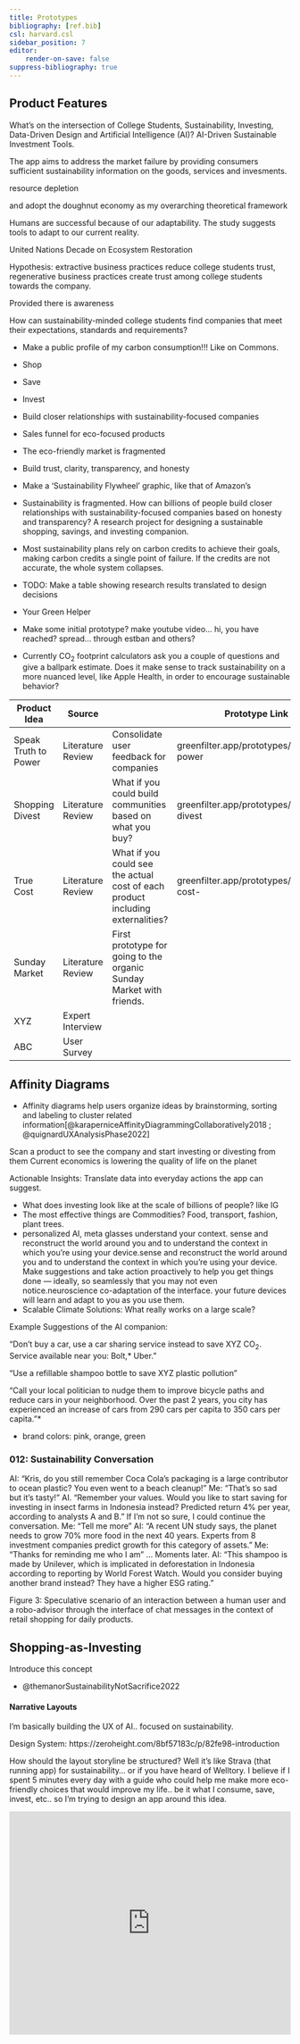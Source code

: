 ```yaml
---
title: Prototypes
bibliography: [ref.bib]
csl: harvard.csl
sidebar_position: 7
editor:
    render-on-save: false
suppress-bibliography: true
---
```


```{=mdx}
import Embed from '/src/components/Embed'
```
## Product Features

What's on the intersection of College Students, Sustainability, Investing, Data-Driven Design and Artificial Intelligence (AI)? AI-Driven Sustainable Investment Tools.

The app aims to address the market failure by providing consumers sufficient sustainability information on the goods, services and invesments.

resource depletion

and adopt the doughnut economy as my overarching theoretical framework

Humans are successful because of our adaptability. The study suggests tools to adapt to our current reality.

United Nations Decade on Ecosystem Restoration

Hypothesis: extractive business practices reduce college students trust, regenerative business practices create trust among college students towards the company.

Provided there is awareness

How can sustainability-minded college students find companies that meet their expectations, standards and requirements?

-   Make a public profile of my carbon consumption!!! Like on Commons.

-   Shop

-   Save

-   Invest

-   Build closer relationships with sustainability-focused companies

-   Sales funnel for eco-focused products

-   The eco-friendly market is fragmented

-   Build trust, clarity, transparency, and honesty

-   Make a 'Sustainability Flywheel' graphic, like that of Amazon's

-   Sustainability is fragmented. How can billions of people build closer relationships with sustainability-focused companies based on honesty and transparency? A research project for designing a sustainable shopping, savings, and investing companion.

-   Most sustainability plans rely on carbon credits to achieve their goals, making carbon credits a single point of failure. If the credits are not accurate, the whole system collapses.

-   TODO: Make a table showing research results translated to design decisions

-   Your Green Helper

-   Make some initial prototype? make youtube video... hi, you have reached? spread... through estban and others?

-   Currently CO~2~ footprint calculators ask you a couple of questions and give a ballpark estimate. Does it make sense to track sustainability on a more nuanced level, like Apple Health, in order to encourage sustainable behavior?

| Product Idea         | Source            |                                                                                | Prototype Link                             |
|------------------|------------------|------------------|-------------------|
| Speak Truth to Power | Literature Review | Consolidate user feedback for companies                                        | greenfilter.app/prototypes/truth-power     |
| Shopping Divest      | Literature Review | What if you could build communities based on what you buy?                     | greenfilter.app/prototypes/shopping-divest |
| True Cost            | Literature Review | What if you could see the actual cost of each product including externalities? | greenfilter.app/prototypes/true-cost-      |
| Sunday Market        | Literature Review | First prototype for going to the organic Sunday Market with friends.           |                                            |
| XYZ                  | Expert Interview  |                                                                                |                                            |
| ABC                  | User Survey       |                                                                                |                                            |

## Affinity Diagrams

-   Affinity diagrams help users organize ideas by brainstorming, sorting and labeling to cluster related information[@karaperniceAffinityDiagrammingCollaboratively2018 ; @quignardUXAnalysisPhase2022]

Scan a product to see the company and start investing or divesting from them Current economics is lowering the quality of life on the planet

Actionable Insights: Translate data into everyday actions the app can suggest.

-   What does investing look like at the scale of billions of people? like IG
-   The most effective things are Commodities? Food, transport, fashion, plant trees.
-   personalized AI, meta glasses understand your context. sense and reconstruct the world around you and to understand the context in which you're using your device.sense and reconstruct the world around you and to understand the context in which you're using your device. Make suggestions and take action proactively to help you get things done --- ideally, so seamlessly that you may not even notice.neuroscience co-adaptation of the interface. your future devices will learn and adapt to you as you use them.
-   Scalable Climate Solutions: What really works on a large scale?

Example Suggestions of the AI companion:

"Don't buy a car, use a car sharing service instead to save XYZ CO~2~. Service available near you: Bolt,\* Uber."

"Use a refillable shampoo bottle to save XYZ plastic pollution"

"Call your local politician to nudge them to improve bicycle paths and reduce cars in your neighborhood. Over the past 2 years, you city has experienced an increase of cars from 290 cars per capita to 350 cars per capita."\*

-   brand colors: pink, orange, green

### 012: Sustainability Conversation

AI: "Kris, do you still remember Coca Cola's packaging is a large contributor to ocean plastic? You even went to a beach cleanup!" Me: "That's so sad but it's tasty!" AI. "Remember your values. Would you like to start saving for investing in insect farms in Indonesia instead? Predicted return 4% per year, according to analysts A and B." If I'm not so sure, I could continue the conversation. Me: "Tell me more" AI: "A recent UN study says, the planet needs to grow 70% more food in the next 40 years. Experts from 8 investment companies predict growth for this category of assets." Me: "Thanks for reminding me who I am" ... Moments later. AI: "This shampoo is made by Unilever, which is implicated in deforestation in Indonesia according to reporting by World Forest Watch. Would you consider buying another brand instead? They have a higher ESG rating."

Figure 3: Speculative scenario of an interaction between a human user and a robo-advisor through the interface of chat messages in the context of retail shopping for daily products.

## Shopping-as-Investing

Introduce this concept

-   @themanorSustainabilityNotSacrifice2022

#### Narrative Layouts

I'm basically building the UX of AI.. focused on sustainability.

Design System: https://zeroheight.com/8bf57183c/p/82fe98-introduction

How should the layout storyline be structured? Well it's like Strava (that running app) for sustainability... or if you have heard of Welltory. I believe if I spent 5 minutes every day with a guide who could help me make more eco-friendly choices that would improve my life.. be it what I consume, save, invest, etc.. so I'm trying to design an app around this idea.

<iframe width="100%" height="400" src="https://www.youtube.com/embed/WHoWGNQRXb0?controls=0" title="YouTube video player" frameBorder="0" allow="accelerometer; autoplay; clipboard-write; encrypted-media; gyroscope; picture-in-picture" allowFullScreen />

-   Sustainability is hard. Green Filter helps you find companies that are making a true effort and build closer relationships through shopping, savings, and investing. Green Filter helps you find companies that are making a true effort to become sustainable and build closer relationships through shopping, savings, and investing

-   Gather requirements and build a prototype for the next-generation investment app for young adults. Improving the user experience for young adults getting started with (green) investing. What would a "Tinder for (Green) Investments" look like? How can we make the logistics of investing so easy to use and take into account my values?

-   My thesis core message is : everyone should change from consumer to sustainability investor (define these terms in the thesis). how to do this? can help you become from consumer to investor i believe there's space for a product like that. your green investing friend find the companies tackling certain problems and invest in them using crypto business can be a force for good

## 'Shopping-as-Investing'

-   Consumer purchases are an indicator of demand. If demand trends down, companies will stop producing this product.

## 'Investment-as-Product'

-   Green Filter helps you discover how to save money and the planet with your daily shopping. By providing an easy way for people to learn about and shop with sustainable companies, we imagine a world where people invest in their future, find great deals on responsibly-made products, and get useful discounts from socially responsible brands.

-   GreenFilter is a product that combines AI, design and marketing to help people manage their social impact throughout the stages of their lives, from young adult years to retirement. Its primary goal is to give people the tools they need to invest responsibly in sustainable companies, while also educating them on this topic. Our project offers a responsive website and mobile app that leverages AI and other advanced technologies. In addition, our prototype includes a reality-based virtual assistant with voice command capabilities which can provide customers with new insights into the world of green finance

```{=html}
<!-- -->
```
-   GreenFilter introduces a novel, interactive point-of-sale technology that helps people make greener shopping decisions. The platform uses artificial intelligence to suggest green alternatives for products on your shopping list, and will also help you to find other companies that can make sustainable versions of the product you are buying.

-   As people become aware of the impact their shopping is having on the environment, they become interested in finding alternatives to big brands and large companies. GreenFilter provides designers an AI companion design which helps people build relationships with sustainability-focused companies by providing personalized recommendations, giving product reviews and helping them shop sustainably. This new tool will empower consumers to make greener choices throughout their lives.

```{=html}
<!-- -->
```
-   Better management of planet Earth

-   How can wee Shop, Save, Invest in line ecologic principles and planetary boundaries? individual action doesn't move the needle. how to group together

```{=html}
<!-- -->
```
-   App to build community

-   Life within planetary boundaries

-   Currently it seems there's a secret around how things are produced we want to increase transparency

-   Companies that have nothing new nothing to hide should welcome this opportunity to mark themselves to keep a conscious consumers and investors.

-   We want to create competition around sustainable practices enter widespread adoption

-   Cigarettes and pictures of lung cancer every product should be required to have photos of production conditions switch such as Rainforest and deforestation the products that include Palm oil.

```{=html}
<!-- -->
```
-   My thesis is that a lot of people want to do good, shop eco-friendly, invest green, etc. But they don't believe the solutions work. They don't have trust. This is a user interface issue. How to build trust.